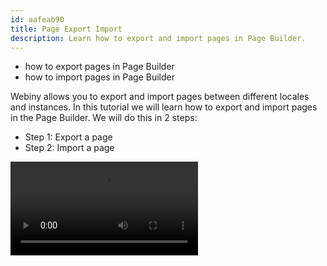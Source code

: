 ```yaml
---
id: aafeab90
title: Page Export Import
description: Learn how to export and import pages in Page Builder.
---
```



<Alert type="success" title="WHAT YOU'LL LEARN">

- how to export pages in Page Builder
- how to import pages in Page Builder

</Alert>

Webiny allows you to export and import pages between different locales and instances. In this tutorial we will learn how to export and import pages in the Page Builder. We will do this in 2 steps:

- Step 1: Export a page
- Step 2: Import a page

<Video src={exportImport} controls={true} />

## Prerequisites

To follow this tutorial, you need a page in the Page Builder to import. If you don't have a page, please follow the [Create Page](/docs/{version}/user-guides/page-builder/essentials/create-page) tutorial to create it.

## Step 1: Export a Page

In this step, we will export the **The benefits of a Serverless CMS** page we created in the [Create Page](/docs/{version}/user-guides/page-builder/essentials/create-page) tutorial.

1. From the **Side Menu**, click **Page Builder** > **PAGES** > **Pages**.

   ✔️ The **Pages** screen opens.

2. Select the checkbox on the **The benefits of a Serverless CMS** list item in the list of pages.

   **Note**: You can export more than one page at a time by selecting the checkboxes of the pages you want to export. If you want to export all the pages at once, don't select any checkbox.

3. Click the **EXPORT** icon.

   ✔️ The **Select Page Revision** screen opens.

4. Select revision:

   | If                                                                                    | Then                |
   | :------------------------------------------------------------------------------------ | :------------------ |
   | You want to export the published revision of the selected page                        | Click **Published** |
   | You want to export the latest revision of the selected page that may not be published | Click **Latest**    |

5. Click **CONTINUE**.

   ✔️ A screen appears with the prompt **Your export is now ready!**

6. Click the **COPY** icon to copy the export URL.

   (Or click **DOWNLOAD** to download the ZIP archive.)

7. Click **CLOSE**.

## Step 2: Import a Page

In this step, we will import the page we exported in Step 1. For this, you need to open the locale or instance in which you want to import the page.

1. From the **Side Menu**, click **Page Builder** > **PAGES** > **Pages**.

   ✔️ The **Pages** screen opens.

2. Click the **IMPORT** icon.

   ✔️ The **Select a category** screen opens.

3. Click **Static**.

4. Click **PASTE FILE URL** to import the page with the copied URL.

   (Or click **UPLOAD FILE** to import the page with the downloaded ZIP archive.)

5. Paste the copied URL in the **File URL** textbox and click **CONTINUE**.

   (Or upload the downloaded ZIP archive.)

   ✔️ The **Import Pages** screen appears with the message "All pages have been imported".

6. Click **CONTINUE**.

   ✔️The **Pages** screen opens with the imported pages available in the list of pages.
